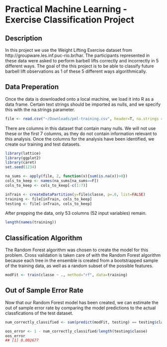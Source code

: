 # Practical Machine Learning - Exercise Classification Project


## Description
In this project we use the Weight Lifting Exercise dataset from http://groupware.les.inf.puc-rio.br/har.  The participants represented in these data were asked to perform barbell lifts correctly and incorrectly in 5 different ways.  The goal of the this project is to be able to classify future barbell lift observations as 1 of these 5 different ways algorithmically.

## Data Preperation

Once the data is downloaded onto a local machine, we load it into R as a data frame.  Certain text strings should be imported as nulls, and we specify this with the na.strings parameter.  
```r
file <- read.csv("~/Downloads/pml-training.csv", header=T, na.strings = c("NA", "", "#DIV/0!"))
```

There are columns in this dataset that contain many nulls.  We will not use these or the first 7 columns, as they do not contain information relevant to this analysis.  Once the columns for the analysis have been identified, we create our training and test datasets.  
```r
library(lattice)
library(ggplot2)
library(caret)
set.seed(1234)

na_sums <- apply(file, 2, function(x){sum(is.na(x))>0})
cols_to_keep <- names(na_sums[na_sums==F])
cols_to_keep <- cols_to_keep[-c(1:7)]

inTrain <- createDataPartition(y=file$classe, p=.6, list=FALSE)
training <- file[inTrain, cols_to_keep]
testing <- file[-inTrain, cols_to_keep]
```

After prepping the data, only 53 columns (52 input variables) remain.  
```r
length(names(training))
```

## Classification Algorithm

The Random Forest algorithm was chosen to create the model for this problem.  Cross validation is taken care of with the Random Forest algorithm because each tree in the ensemble is created from a bootstrapped sample of the training data, as well as a random subset of the possible features. 
```r
modFit <- train(classe ~ ., method="rf", data=training)
```

## Out of Sample Error Rate

Now that our Random Forest model has been created, we can estimate the out of sample error rate by comparing the model predictions to the actual classfications of the test dataset.  

```r
num_correctly_classified <- sum(predict(modFit, testing) == testing$classe)
```
```r
oos_error <- 1 - num_correctly_classified/length(testing$classe)
oos_error
## [1] 0.002677
```
